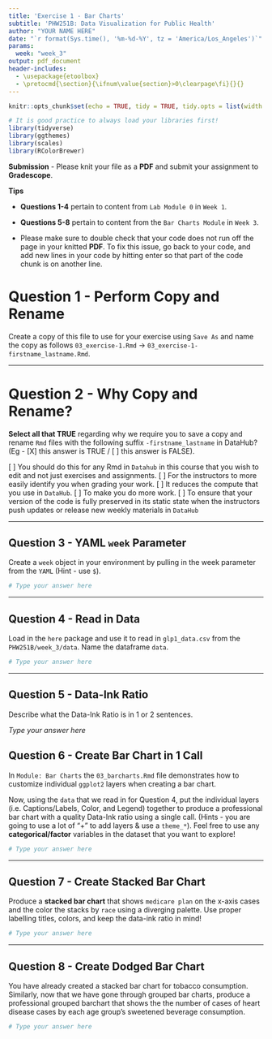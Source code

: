 ```yaml
---
title: 'Exercise 1 - Bar Charts'
subtitle: 'PHW251B: Data Visualization for Public Health'
author: "YOUR NAME HERE"
date: "`r format(Sys.time(), '%m-%d-%Y', tz = 'America/Los_Angeles')`"
params:
  week: "week_3"
output: pdf_document
header-includes:
  - \usepackage{etoolbox}
  - \pretocmd{\section}{\ifnum\value{section}>0\clearpage\fi}{}{}
---
```



```r
knitr::opts_chunk$set(echo = TRUE, tidy = TRUE, tidy.opts = list(width.cutoff = 85))

# It is good practice to always load your libraries first!
library(tidyverse)
library(ggthemes)
library(scales)
library(RColorBrewer)
```

**Submission** - Please knit your file as a **PDF** and submit your assignment to **Gradescope**.

**Tips** 

  - **Questions 1-4** pertain to content from `Lab Module 0` in `Week 1`.

  - **Questions 5-8** pertain to content from the `Bar Charts Module` in `Week 3`.

  - Please make sure to double check that your code does not run off the page in your knitted **PDF**. To fix this issue, go back to your code, and add new lines in your code by hitting enter so that part of the code chunk is on another line. 

# Question 1 - Perform Copy and Rename

Create a copy of this file to use for your exercise using `Save As` and name the copy as follows `03_exercise-1.Rmd` -> `03_exercise-1-firstname_lastname.Rmd`. 

---

# Question 2 - Why Copy and Rename?

**Select all that TRUE** regarding why we require you to save a copy and rename `Rmd` files with the following suffix `-firstname_lastname` in DataHub? (Eg - [X] this answer is TRUE / [ ] this answer is FALSE).

[ ] You should do this for any Rmd in `Datahub` in this course that you wish to edit and not just exercises and assignments.
[ ] For the instructors to more easily identify you when grading your work.
[ ] It reduces the compute that you use in `DataHub`. 
[ ] To make you do more work.
[ ] To ensure that your version of the code is fully preserved in its static state when the instructors push updates or release new weekly materials in `DataHub`

---

## Question 3 - YAML `week` Parameter

Create a `week` object in your environment by pulling in the week parameter from the `YAML` (Hint - use `$`).

```r
# Type your answer here

```

---

## Question 4 - Read in Data

Load in the `here` package and use it to read in `glp1_data.csv` from the `PHW251B/week_3/data`. Name the dataframe `data`.

```r
# Type your answer here

```

---

## Question 5 - Data-Ink Ratio 

Describe what the Data-Ink Ratio is in 1 or 2 sentences.

_Type your answer here_

## Question 6 - Create Bar Chart in 1 Call

In `Module: Bar Charts` the `03_barcharts.Rmd` file demonstrates how to customize individual `ggplot2` layers when creating a bar chart. 

Now, using the `data` that we read in for Question 4, put the individual layers (i.e. Captions/Labels, Color, and Legend) together to produce a professional bar chart with a quality Data-Ink ratio using a single call. (Hints - you are going to use a lot of "+" to add layers & use a `theme_*`). Feel free to use any **categorical/factor** variables in the dataset that you want to explore!

```r
# Type your answer here

```

---

## Question 7 - Create Stacked Bar Chart

Produce a **stacked bar chart** that shows `medicare plan` on the x-axis cases and the color the stacks by `race` using a diverging palette. Use proper labelling titles, colors, and keep the data-ink ratio in mind!

```r
# Type your answer here

```

---

## Question 8 - Create Dodged Bar Chart

You have already created a stacked bar chart for tobacco consumption. Similarly, now that we have gone through grouped bar charts, produce a professional grouped barchart that shows the the number of cases of heart disease cases by each age group's sweetened beverage consumption.

```r
# Type your answer here

```

